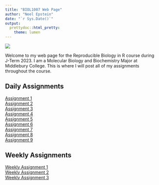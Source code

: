 ```yaml
---
title: "BIOL1007 Web Page"
author: "Neel Epstein"
date: "`r Sys.Date()`"
output:
  prettydoc::html_pretty:
    theme: lumen
---
```

![](Proctor.jpeg)

Welcome to my web page for the Reproducible Biology in R course during J-Term 2023. I am a Molecular Biology and Biochemistry Major at Middlebury College. This is where I will post all of my assignments throughout the course.

## Daily Assignments
[Assignment 1](Assignment_1.html)  
[Assignment 2](Assignment_2.html)  
[Assignment 3](Assignment_3.html)  
[Assignment 4](Assignment_4.html)  
[Assignment 5](Assignment_5.html)  
[Assignment 6](Assignment_6.html)  
[Assignment 7](Assignment_7.html)  
[Assignment 8](Assignment_8.html)  
[Assignment 9](Assignment_9.html)  

## Weekly Assignments
[Weekly Assignment 1](Weekly_Assignment_1.html)  
[Weekly Assignment 2](Weekly_Assignment_2.html)  
[Weekly Assignment 3](Weekly_Assignment_3.html)  

